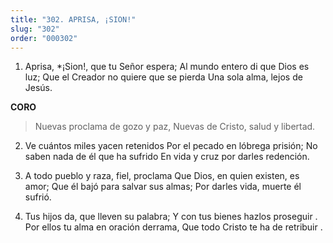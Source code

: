 ```yaml
---
title: "302. APRISA, ¡SION!"
slug: "302"
order: "000302"
---
```


1. Aprisa, *¡Sion!, que tu Señor espera; Al mundo entero di que Dios es luz; Que el Creador no quiere que se pierda Una sola alma, lejos de Jesús.

**CORO**
> Nuevas proclama de gozo y paz, Nuevas de Cristo, salud y libertad.

2. Ve cuántos miles yacen retenidos Por el pecado en lóbrega prisión; No saben nada de él que ha sufrido En vida y cruz por darles redención.

3. A todo pueblo y raza, fiel, proclama Que Dios, en quien existen, es amor; Que él bajó para salvar sus almas; Por darles vida, muerte él sufrió.

4. Tus hijos da, que lleven su palabra; Y con tus bienes hazlos proseguir .
Por ellos tu alma en oración derrama, Que todo Cristo te ha de retribuir .